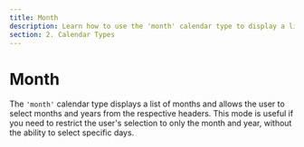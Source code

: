 ```yaml
---
title: Month
description: Learn how to use the 'month' calendar type to display a list of months and select months and years. Restrict the user's selection to only the month and year.
section: 2. Calendar Types
---
```


# Month

The `'month'` calendar type displays a list of months and allows the user to select months and years from the respective headers. This mode is useful if you need to restrict the user's selection to only the month and year, without the ability to select specific days.

<Sandbox example="type-month" />
